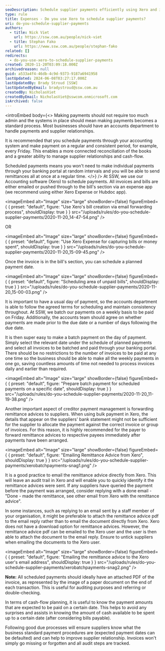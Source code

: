 ```yaml
---
seoDescription: Schedule supplier payments efficiently using Xero and improve cash flow management by automating your accounting processes.
type: rule
title: Expenses - Do you use Xero to schedule supplier payments?
uri: do-you-schedule-supplier-payments
authors:
  - title: Nick Viet
    url: https://ssw.com.au/people/nick-viet
  - title: Stephan Fako
    url: https://www.ssw.com.au/people/stephan-fako
related: []
redirects:
  - do-you-use-xero-to-schedule-supplier-payments
created: 2020-11-20T03:09:18.000Z
archivedreason: null
guid: a533a4f4-46db-4c9d-9373-9187a6941958
lastUpdated: 2024-06-08T03:27:17.000Z
lastUpdatedBy: Brady Stroud [SSW]
lastUpdatedByEmail: bradystroud@ssw.com.au
createdBy: NicholasViet
createdByEmail: NicholasViet@sswcom.onmicrosoft.com
isArchived: false
---
```


<introEmbed
  body={<>
Making payments should not require too much admin and the systems in place should mean making payments becomes a standard process. Most businesses should have an accounts department to handle payments and supplier relationships.

It is recommended that you schedule payments through your accounting system and make payment on a regular and consistent period, for example, every Friday. This enables a more connected reconciliation of the books and a greater ability to manage supplier relationships and cash-flow.

Scheduled payments means you won't need to make individual payments through your banking portal at random intervals and you will be able to send remittances all at once at a regular time.
  </>}
/>
At SSW, we use our Accounting software (Xero) to schedule payments. All invoices and bills are either emailed or pushed through to the bill's section via an expense app (we recommend using either Xero Expense or Hubdoc app).


<imageEmbed
  alt="Image"
  size="large"
  showBorder={false}
  figureEmbed={ {
    preset: "default",
    figure: "Use Xero's bill creation via email forwarding process",
    shouldDisplay: true
  } }
  src="/uploads/rules/do-you-schedule-supplier-payments/2020-11-20_14-47-54.png"
/>

OR


<imageEmbed
  alt="Image"
  size="large"
  showBorder={false}
  figureEmbed={ {
    preset: "default",
    figure: "Use Xero Expense for capturing bills or money spent",
    shouldDisplay: true
  } }
  src="/uploads/rules/do-you-schedule-supplier-payments/2020-11-20_15-09-45.png"
/>

Once the invoice is in the bill's section, you can schedule a planned payment date.


<imageEmbed
  alt="Image"
  size="large"
  showBorder={false}
  figureEmbed={ {
    preset: "default",
    figure: "Scheduling area of unpaid bills",
    shouldDisplay: true
  } }
  src="/uploads/rules/do-you-schedule-supplier-payments/2020-11-20_15-00-03.png"
/>

It is important to have a usual day of payment, so the accounts department is able to follow the agreed terms for scheduling and maintain consistency throughout. At SSW, we batch our payments on a weekly basis to be paid on Friday. Additionally, the accounts team should agree on whether payments are made prior to the due date or a number of days following the due date.

It is then super easy to make a batch payment on the day of payment. Simply select the relevant date under the schedule of planned payments and select all invoices to be batched and paid through your banking portal. There should be no restrictions to the number of invoices to be paid at any one time so the business should be able to make all the weekly payments in one go, saving countless amounts of time not needed to process invoices daily and earlier than required.


<imageEmbed
  alt="Image"
  size="large"
  showBorder={false}
  figureEmbed={ {
    preset: "default",
    figure: "Prepare batch payment for scheduled payments on a specific date",
    shouldDisplay: true
  } }
  src="/uploads/rules/do-you-schedule-supplier-payments/2020-11-20_11-19-38.png"
/>

Another important aspect of creditor payment management is forwarding remittance advices to suppliers. When using bulk payment in Xero, the details that appear on the suppliers' bank statement might not be sufficient for the supplier to allocate the payment against the correct invoice or group of invoices. For this reason, it is highly recommended for the payer to forward remittance advices to respective payees immediately after payments have been arranged.


<imageEmbed
  alt="Image"
  size="large"
  showBorder={false}
  figureEmbed={ {
    preset: "default",
    figure: "Emailing Remittance Advice from Xero",
    shouldDisplay: true
  } }
  src="/uploads/rules/do-you-schedule-supplier-payments/xerobatchpayments-snag1.png"
/>

It is a good practice to email the remittance advice directly from Xero. This will leave an audit trail in Xero and will enable you to quickly identify it the remittance advices were sent. If any suppliers have queried the payment before the payment was arranged, consider replying with a done email - "Done - made the remittance, see other email from Xero with the remittance advice".

In some instances, such as replying to an email sent by a staff member of your organisation, it might be preferable to attach the remittance advice pdf to the email reply rather than to email the document directly from Xero. Xero does not have a download option for remittance advices. However, the remittance advice pdf can be emailed to the Xero user and the user is then able to attach the document to the email reply. Ensure to untick suppliers when emailing the documents to the Xero user.


<imageEmbed
  alt="Image"
  size="large"
  showBorder={false}
  figureEmbed={ {
    preset: "default",
    figure: "Emailing the remittance advice to the Xero user's email address",
    shouldDisplay: true
  } }
  src="/uploads/rules/do-you-schedule-supplier-payments/xerobatchpayments-snag2.png"
/>

**Note:** All scheduled payments should ideally have an attached PDF of the invoice, as represented by the image of a paper document on the end of each transaction. This is useful for auditing purposes and referring or double-checking.

In terms of cash-flow planning, it is useful to know the payment amounts that are expected to be paid on a certain date. This helps to avoid any surprises and assists in knowing the amount of cash available to be spent up to a certain date (after considering bills payable).

Following good due processes will ensure suppliers know what the business standard payment procedures are (expected payment dates can be defaulted) and can help to improve supplier relationship. Invoices won't simply go missing or forgotten and all audit steps are tracked.

